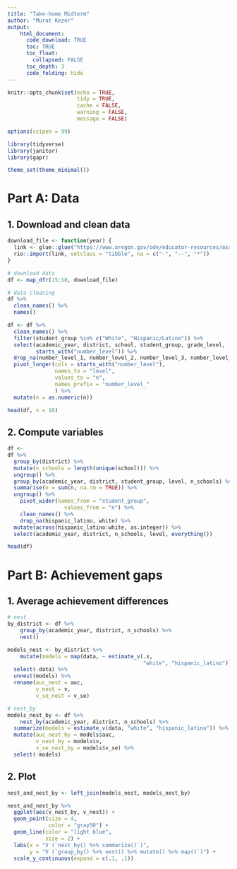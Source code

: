 ```yaml
---
title: "Take-home Midterm"
author: "Murat Kezer"
output: 
    html_document:
      code_download: TRUE
      toc: TRUE
      toc_float:
        collapsed: FALSE
      toc_depth: 3
      code_folding: hide
---
```


```r
knitr::opts_chunk$set(echo = TRUE, 
                      tidy = TRUE, 
                      cache = FALSE, 
                      warning = FALSE, 
                      message = FALSE)

options(scipen = 99)
```


```r
library(tidyverse)
library(janitor)
library(gapr)

theme_set(theme_minimal())
```


# Part A: Data {.tabset .tabset-fade}
## 1. Download and clean data

```r
download_file <- function(year) {
  link <- glue::glue("https://www.oregon.gov/ode/educator-resources/assessment/TestResults20{year}/pagr_schools_ela_raceethnicity_{year-1}{year}.xlsx")
  rio::import(link, setclass = "tibble", na = c("-", "--", "*"))
}

# download data
df <- map_dfr(15:18, download_file)

# data cleaning
df %>% 
  clean_names() %>% 
  names()

df <- df %>% 
  clean_names() %>% 
  filter(student_group %in% c("White", "Hispanic/Latino")) %>% 
  select(academic_year, district, school, student_group, grade_level, 
         starts_with("number_level")) %>% 
  drop_na(number_level_1, number_level_2, number_level_3, number_level_4) %>%
  pivot_longer(cols = starts_with("number_level"),
               names_to = "level",
               values_to = "n",
               names_prefix = "number_level_"
               ) %>% 
  mutate(n = as.numeric(n))

head(df, n = 10)
```

## 2. Compute variables

```r
df <-
df %>%
  group_by(district) %>% 
  mutate(n_schools = length(unique(school))) %>% 
  ungroup() %>% 
  group_by(academic_year, district, student_group, level, n_schools) %>% 
  summarise(n = sum(n, na.rm = TRUE)) %>% 
  ungroup() %>%
	pivot_wider(names_from = "student_group",
		          values_from = "n") %>%
	clean_names() %>%
	drop_na(hispanic_latino, white) %>%
  mutate(across(hispanic_latino:white, as.integer)) %>% 
  select(academic_year, district, n_schools, level, everything())

head(df)
```

# Part B: Achievement gaps {.tabset .tabset-fade}
## 1. Average achievement differences
```r
# nest
by_district <- df %>%
	group_by(academic_year, district, n_schools) %>%
	nest() 

models_nest <- by_district %>% 
	mutate(models = map(data, ~ estimate_v(.x, 
	                                       "white", "hispanic_latino"))) %>% 
  select(-data) %>% 
  unnest(models) %>% 
  rename(auc_nest = auc,
         v_nest = v,
         v_se_nest = v_se)

# nest_by
models_nest_by <- df %>%
	nest_by(academic_year, district, n_schools) %>%
  summarize(models = estimate_v(data, "white", "hispanic_latino")) %>% 
  mutate(auc_nest_by = models$auc,
         v_nest_by = models$v,
         v_se_nest_by = models$v_se) %>% 
  select(-models)
```

## 2. Plot
```r
nest_and_nest_by <- left_join(models_nest, models_nest_by) 

nest_and_nest_by %>% 
  ggplot(aes(v_nest_by, v_nest)) +
  geom_point(size = 4,
             color = "gray50") +
  geom_line(color = "light blue",
            size = 2) +
  labs(x = "V (`nest_by() %>% summarize()`)",
       y = "V (`group_by() %>% nest() %>% mutate() %>% map()`)") +
  scale_y_continuous(expand = c(.1, .1))
```







